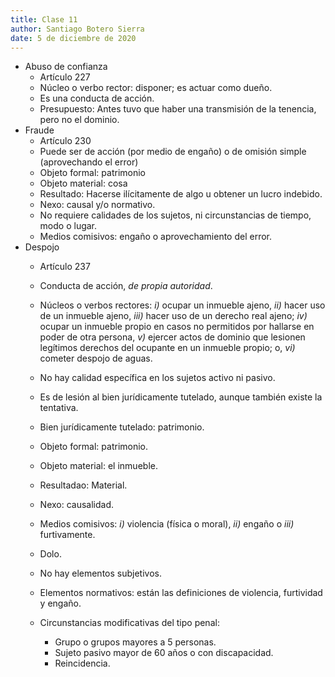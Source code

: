 ```yaml
---
title: Clase 11
author: Santiago Botero Sierra
date: 5 de diciembre de 2020
---
```


+ Abuso de confianza
    - Artículo 227
    - Núcleo o verbo rector: disponer; es actuar como dueño.
    - Es una conducta de acción.
    - Presupuesto: Antes tuvo que haber una transmisión de la tenencia, pero no
        el dominio.

+ Fraude
    - Artículo 230
    - Puede ser de acción (por medio de engaño) o de omisión simple
        (aprovechando el error)
    - Objeto formal: patrimonio
    - Objeto material: cosa
    - Resultado: Hacerse ilícitamente de algo u obtener un lucro indebido.
    - Nexo: causal y/o normativo.
    - No requiere calidades de los sujetos, ni circunstancias de tiempo, modo o
        lugar.
    - Medios comisivos: engaño o aprovechamiento del error.

+ Despojo
    - Artículo 237
    - Conducta de acción, *de propia autoridad*.
    - Núcleos o verbos rectores: *i)* ocupar un inmueble ajeno, *ii)* hacer
        uso de un inmueble ajeno, *iii)* hacer uso de un derecho real ajeno;
        *iv)* ocupar un inmueble propio en casos no permitidos por hallarse en
        poder de otra persona, *v)* ejercer actos de dominio que lesionen
        legítimos derechos del ocupante en un inmueble propio; o, *vi)* cometer
        despojo de aguas.
    - No hay calidad específica en los sujetos activo ni pasivo.
    - Es de lesión al bien jurídicamente tutelado, aunque también existe la
        tentativa.
    - Bien jurídicamente tutelado: patrimonio.
    - Objeto formal: patrimonio.
    - Objeto material: el inmueble.
    - Resultadao: Material.
    - Nexo: causalidad.
    - Medios comisivos: *i)* violencia (física o moral), *ii)* engaño o *iii)*
        furtivamente.
    - Dolo.
    - No hay elementos subjetivos.
    - Elementos normativos: están las definiciones de violencia, furtividad y
        engaño.
    - Circunstancias modificativas del tipo penal:

        * Grupo o grupos mayores a 5 personas.
        * Sujeto pasivo mayor de 60 años o con discapacidad.
        * Reincidencia.
